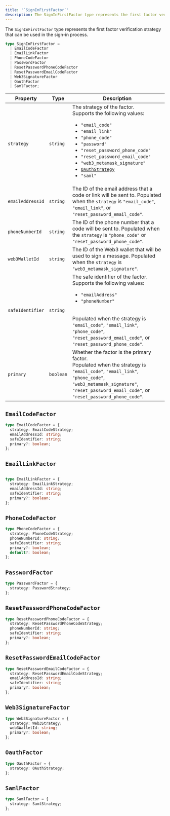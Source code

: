 ```yaml
---
title: '`SignInFirstFactor`'
description: The SignInFirstFactor type represents the first factor verification strategy that can be used in the sign-in process.
---
```


The `SignInFirstFactor` type represents the first factor verification strategy that can be used in the sign-in process.

```ts
type SignInFirstFactor =
  | EmailCodeFactor
  | EmailLinkFactor
  | PhoneCodeFactor
  | PasswordFactor
  | ResetPasswordPhoneCodeFactor
  | ResetPasswordEmailCodeFactor
  | Web3SignatureFactor
  | OauthFactor
  | SamlFactor;
```

| Property | Type | Description |
| --- | --- | --- |
| `strategy` | `string` | The strategy of the factor.<br />Supports the following values:<ul><li>`"email_code"`</li><li>`"email_link"`</li><li>`"phone_code"`</li><li>`"password"`</li><li>`"reset_password_phone_code"`</li><li>`"reset_password_email_code"`</li><li>`"web3_metamask_signature"`</li><li>[`OAuthStrategy`](/docs/references/javascript/types/oauth)</li><li>`"saml"`</li></ul> |
| `emailAddressId` | `string` | The ID of the email address that a code or link will be sent to. Populated when the `strategy` is `"email_code"`, `"email_link"`, or `"reset_password_email_code"`. |
| `phoneNumberId` | `string` | The ID of the phone number that a code will be sent to. Populated when the `strategy` is `"phone_code"` or `"reset_password_phone_code"`. |
| `web3WalletId` | `string` | The ID of the Web3 wallet that will be used to sign a message. Populated when the `strategy` is `"web3_metamask_signature"`. |
| `safeIdentifier` | `string` | The safe identifier of the factor.<br />Supports the following values:<ul><li>`"emailAddress"`</li><li>`"phoneNumber"`</li></ul><br />Populated when the strategy is `"email_code"`, `"email_link"`, `"phone_code"`, `"reset_password_email_code"`, or `"reset_password_phone_code"`. |
| `primary` | `boolean` | Whether the factor is the primary factor. <br />Populated when the strategy is `"email_code"`, `"email_link"`, `"phone_code"`, `"web3_metamask_signature"`, `"reset_password_email_code"`, or `"reset_password_phone_code"`. |

## `EmailCodeFactor`

```ts
type EmailCodeFactor = {
  strategy: EmailCodeStrategy;
  emailAddressId: string;
  safeIdentifier: string;
  primary?: boolean;
};
```

## `EmailLinkFactor`

```ts

type EmailLinkFactor = {
  strategy: EmailLinkStrategy;
  emailAddressId: string;
  safeIdentifier: string;
  primary?: boolean;
};
```

## `PhoneCodeFactor`

```ts
type PhoneCodeFactor = {
  strategy: PhoneCodeStrategy;
  phoneNumberId: string;
  safeIdentifier: string;
  primary?: boolean;
  default?: boolean;
};
```

## `PasswordFactor`

```ts
type PasswordFactor = {
  strategy: PasswordStrategy;
};
```


## `ResetPasswordPhoneCodeFactor`

```ts
type ResetPasswordPhoneCodeFactor = {
  strategy: ResetPasswordPhoneCodeStrategy;
  phoneNumberId: string;
  safeIdentifier: string;
  primary?: boolean;
};
```

## `ResetPasswordEmailCodeFactor`

```ts
type ResetPasswordEmailCodeFactor = {
  strategy: ResetPasswordEmailCodeStrategy;
  emailAddressId: string;
  safeIdentifier: string;
  primary?: boolean;
};
```

## `Web3SignatureFactor`

```ts
type Web3SignatureFactor = {
  strategy: Web3Strategy;
  web3WalletId: string;
  primary?: boolean;
};
```

## `OauthFactor`

```ts
type OauthFactor = {
  strategy: OAuthStrategy;
};
```

## `SamlFactor`

```ts
type SamlFactor = {
  strategy: SamlStrategy;
};
```
